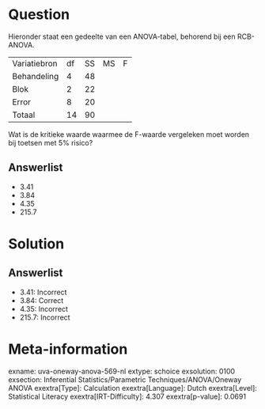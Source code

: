 Question
========

Hieronder staat een gedeelte van een ANOVA-tabel, behorend bij een
RCB-ANOVA.

  -------------- ---- ---- ---- ---
  Variatiebron   df   SS   MS   F
  Behandeling    4    48         
  Blok           2    22         
  Error          8    20         
  Totaal         14   90         
  -------------- ---- ---- ---- ---

Wat is de kritieke waarde waarmee de F-waarde vergeleken moet worden bij
toetsen met 5% risico?

Answerlist
----------

* 3.41
* 3.84
* 4.35
* 215.7

Solution
========

Answerlist
----------

* 3.41: Incorrect
* 3.84: Correct
* 4.35: Incorrect
* 215.7: Incorrect

Meta-information
================
exname: uva-oneway-anova-569-nl
extype: schoice
exsolution: 0100
exsection: Inferential Statistics/Parametric Techniques/ANOVA/Oneway ANOVA
exextra[Type]: Calculation
exextra[Language]: Dutch
exextra[Level]: Statistical Literacy
exextra[IRT-Difficulty]: 4.307
exextra[p-value]: 0.0691
